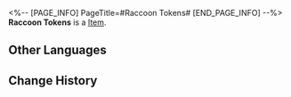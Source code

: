 <%-- [PAGE_INFO]
PageTitle=#Raccoon Tokens#
[END_PAGE_INFO] --%>
{{Item Infobox
|id          = 281019
|image       = Item Raccoon Tokens.png{{subst:void|<!--$UPLOAD:<<SpriteOutput/ItemFigures/281019.png>-<Item Raccoon Tokens.png>-<Item Icons>>-->}}
|type        = 
|invCategory = 
|rarity      = 3
|effect      = 
|description = The hard-earned personal savings of the Galactic Baseballer. Can be used to purchase baseballs in the Cosmic Store.
}}
'''Raccoon Tokens''' is a [[Item]].

==Other Languages==
{{Other Languages
|en   = Raccoon Tokens
|zhs  = 浣熊硬币
|zht  = 浣熊硬幣
|ja   = ラクーンコイン
|ko   = 라쿤 코인
|es   = Mapachelines
|fr   = Jetons raton laveur
|ru   = Енотовые монеты
|th   = เหรียญแร็กคูน
|vi   = Xu Gấu Mèo
|de   = Waschbär-Marken
|id   = Token Rakun
|pt   = Tokens de Guaxinim
}}

==Change History==
{{Change History|2.2}}